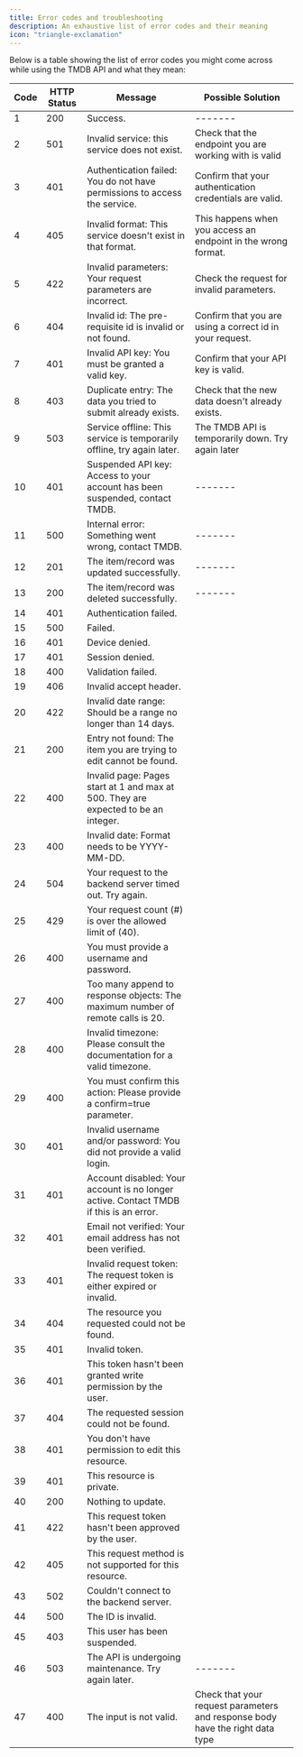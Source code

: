 ```yaml
---
title: Error codes and troubleshooting
description: An exhaustive list of error codes and their meaning 
icon: "triangle-exclamation"
---
```



Below is a table showing the list of error codes you might come across while using the TMDB API and what they mean:

| Code | HTTP Status | Message                                                                              | Possible Solution                                                              |
| -----| ----------- | -----------------------------------------------------------------------------------  | ----------------------------------------------------------------------------   |                                                              
|   1  | 200	     | Success.                                                                             | -------                                                                        |
|   2  | 501	     | Invalid service: this service does not exist.                                        | Check that the endpoint you are working with is valid                          |
|   3  | 401	     | Authentication failed: You do not have permissions to access the service.            | Confirm that your authentication credentials are valid.                        | 
|   4  | 405	     | Invalid format: This service doesn't exist in that format.                           | This happens when you access an endpoint in the wrong format.                  |
|   5  | 422	     | Invalid parameters: Your request parameters are incorrect.                           | Check the request for invalid parameters.                                      |
|   6  | 404	     | Invalid id: The pre-requisite id is invalid or not found.                            | Confirm that you are using a correct id in your request.                       |
|   7  | 401	     | Invalid API key: You must be granted a valid key.                                    | Confirm that your API key is valid.                                            |                                                               
|   8  | 403	     | Duplicate entry: The data you tried to submit already exists.                        | Check that the new data doesn't already exists.                                |                                                  
|   9  | 503	     | Service offline: This service is temporarily offline, try again later.               | The TMDB API is temporarily down. Try again later                              |                                              |
|   10 | 401	     | Suspended API key: Access to your account has been suspended, contact TMDB.          | -------                                                                        |      
|   11 | 500	     | Internal error: Something went wrong, contact TMDB.                                  | -------                                                                        |       
|   12 | 201	     | The item/record was updated successfully.                                            | -------                                                                        |
|   13 | 200	     | The item/record was deleted successfully.                                            | -------                                                                        |    
|   14 | 401	     | Authentication failed.                                                               |                                                                                |
|   15 | 500	     | Failed.                                                                              |                                                                                |
|   16 | 401	     | Device denied.                                                                       |                                                                                |
|   17 | 401	     | Session denied.                                                                      |                                                                                |
|   18 | 400	     | Validation failed.                                                                   |                                                                                |
|   19 | 406	     | Invalid accept header.                                                               |                                                                                |
|   20 | 422	     | Invalid date range: Should be a range no longer than 14 days.                        |                                                                                |
|   21 | 200	     | Entry not found: The item you are trying to edit cannot be found.                    |                                                                                |
|   22 | 400	     | Invalid page: Pages start at 1 and max at 500. They are expected to be an integer.   |                                                                                |
|   23 | 400	     | Invalid date: Format needs to be YYYY-MM-DD.                                         |                                                                                |
|   24 | 504	     | Your request to the backend server timed out. Try again.                             |                                                                                |
|   25 | 429	     | Your request count (#) is over the allowed limit of (40).                            |                                                                                |
|   26 | 400	     | You must provide a username and password.                                            |                                                                                |
|   27 | 400	     | Too many append to response objects: The maximum number of remote calls is 20.       |                                                                                |
|   28 | 400	     | Invalid timezone: Please consult the documentation for a valid timezone.             |                                                                                |
|   29 | 400	     | You must confirm this action: Please provide a confirm=true parameter.               |                                                                                |
|   30 | 401	     | Invalid username and/or password: You did not provide a valid login.                 |                                                                                |
|   31 | 401	     | Account disabled: Your account is no longer active. Contact TMDB if this is an error.|                                                                                |
|   32 | 401	     | Email not verified: Your email address has not been verified.                        |                                                                                |
|   33 | 401	     | Invalid request token: The request token is either expired or invalid.               |                                                                                |
|   34 | 404	     | The resource you requested could not be found.                                       |                                                                                |
|   35 | 401	     | Invalid token.                                                                       |                                                                                |
|   36 | 401	     | This token hasn't been granted write permission by the user.                         |                                                                                |
|   37 | 404	     | The requested session could not be found.                                            |                                                                                |
|   38 | 401	     | You don't have permission to edit this resource.                                     |                                                                                |
|   39 | 401	     | This resource is private.                                                            |                                                                                |
|   40 | 200	     | Nothing to update.                                                                   |                                                                                |
|   41 | 422	     | This request token hasn't been approved by the user.                                 |                                                                                |
|   42 | 405	     | This request method is not supported for this resource.                              |                                                                                |
|   43 | 502	     | Couldn't connect to the backend server.                                              |                                                                                |
|   44 | 500	     | The ID is invalid.                                                                   |                                                                                |
|   45 | 403	     | This user has been suspended.                                                        |                                                                                |
|   46 | 503	     | The API is undergoing maintenance. Try again later.                                  |    -------                                                                     |
|   47 | 400	     | The input is not valid.                                                              | Check that your request parameters and response body have the right data type  |                                                                    |